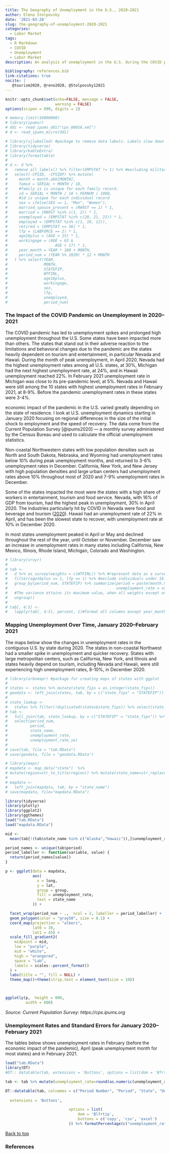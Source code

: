 ```yaml
---
title: The Geography of Unemployment in the U.S., 2020–2021
author: Elena Stolpovsky
date: '2021-03-28'
slug: the-geography-of-unemployment-2020-2021
categories:
  - Labor Market
tags:
  - R Markdown
  - COVID
  - Unemployment
  - Labor Market
description: An analysis of unemployment in the U.S. during the COVID pandemic by state with an interactive map and downloadable data, based on the Current Population Survey. 

bibliography: references.bib
link-citations: true
nocite: | 
   @tourism2020, @reno2020, @Stolpovsky12021
---
```



<base target="_top"/>


```r
knitr::opts_chunk$set(echo=FALSE, message = FALSE,
                      warning = FALSE)
options(scipen = 999, digits = 2)

```


```r
# memory.limit(10000000)
# library(ipumsr)
# ddi <- read_ipums_ddi("cps_00016.xml")
# d <- read_ipums_micro(ddi)
```

```r
# library(sjlabelled) #package to remove data labels. Labels slow down analysis
# library(tidyverse)
# library(kableExtra)
# library(formattable)
# 
# d <- d %>%
#   remove_all_labels() %>% filter(EMPSTAT != 1) %>% #excluding military personnel
#   select(-CPSID, -CPSIDP) %>% mutate(
#     month = month.abb[MONTH],
#     famid = SERIAL + MONTH / 10,
#     #family is is unique for each family record.
#     id = SERIAL + MONTH / 10 + PERNUM / 1000,
#     #id is unique for each individual record
#     sex = ifelse(SEX == 1, "Men", "Women"),
#     married_spouse_present = (MARST == 1) * 1,
#     married = (MARST %in% c(1, 2)) * 1,
#     unemployed = (EMPSTAT %in% c(20, 21, 22)) * 1,
#     employed = (EMPSTAT %in% c(1, 10, 12)),
#     retired = (EMPSTAT == 36) * 1,
#     lfp = (LABFORCE == 2) * 1,
#     age16plus = (AGE > 15) * 1,
#     workingage = (AGE < 63 &
#                     AGE > 17) * 1,
#     year_month = YEAR * 100 + MONTH,
#     period_num = (YEAR %% 2020) * 12 + MONTH
#   ) %>% select(YEAR,
#                MONTH,
#                STATEFIP,
#                WTFINL,
#                age16plus,
#                workingage,
#                sex,
#                lfp,
#                unemployed,
#                period_num)
```

### The Impact of the COVID Pandemic on Unemployment in 2020–2021

The COVID pandemic has led to unemployment spikes and prolonged high unemployment throughout the U.S. Some states have been impacted more than others. The states that stand out in their adverse reaction to the limitations and behavioral changes due to the pandemic are the states heavily dependent on tourism and entertainment, in particular Nevada and Hawaii. During the month of peak unemployment, in April 2020, Nevada had the highest unemployment rates among all U.S. states, at 30%, Michigan had the next highest unemployment rate, at 24%, and in Hawaii unemployment reached 22%. In February 2021 unemployment rate in Michigan was close to its pre-pandemic level, at 5%. Nevada and Hawaii were still among the 10 states with highest unemployment rates in February 2021, at 8-9%. Before the pandemic unemployment rates in these states were 3-4%.







economic impact of the pandemic in the U.S. varied greatly depending on the state of residence. I look at U.S. unemployment dynamics starting in January 2020 focusing on regional differences in the size of the initial shock to employment and the speed of recovery. The data come from the Current Population Survey [@ipums2020] — a monthly survey administered by the Census Bureau and used to calculate the official unemployment statistics.

Non-coastal Northwestern states with low population densities such as North and South Dakota, Nebraska, and Wyoming had unemployment rates below 10% during peak unemployment months, and returned to 3-6% unemployment rates in December. California, New York, and New Jersey with high population densities and large urban centers had unemployment rates above 10% throughout most of 2020 and 7-9% unemployment rates in December.


Some of the states impacted the most were the states with a high share of workers in entertainment, tourism and food service. Nevada, with 16% of GDP from tourism, had the highest peak in unemployment, 30% in April 2020. The industries particularly hit by COVID in Nevada were food and beverage and tourism ([2020](#reno2020)). Hawaii had an unemployment rate of 22% in April, and has been the slowest state to recover, with unemployment rate at 10% in December 2020.

In most states unemployment peaked in April or May and declined throughout the rest of the year, until October or November. December saw an increase in unemployment rates in many states including California, New Mexico, Illinois, Rhode Island, Michigan, Colorado and Washington. 



```r
# library(srvyr)
# 
# tab <-
#   d %>% as_survey(weights = c(WTFINL)) %>% #represent data as a survey with sampling weights
#   filter(age16plus == 1, lfp == 1) %>% #exclude individuals under 16. Choose the labor force as the base for unemployment rates
#   group_by(period_num, STATEFIP) %>% summarize(period = paste(month.name[MONTH], YEAR)[1],
#                                                unemployment_rate = survey_mean(unemployed)) %>% #standard errors are the standard errors of the sample mean that account for the uncertainty of each observation (weights away from 1 mean that the observations deviation from the mean increases the uncertainty, increasing se).
#   #The variance attains its maximum value, when all weights except one are zero. Its minimum value is found when all weights are equal (i.e., unweighted mean), in which case it degenerates into the standard error of the mean, squared.https://en.wikipedia.org/wiki/Weighted_arithmetic_mean
#   ungroup()
# 
# tab[, 4:5] <-
#   lapply(tab[, 4:5], percent, 1)#format all columns except year_month as percentages
```


### Mapping Unemployment Over Time, January 2020–February 2021

The maps below show the changes in unemployment rates in the contiguous U.S. by state during 2020. The states in non-coastal Northwest had a smaller spike in unemployment and quicker recovery. States with large metropolitan centers, such as California, New York, and Illinois and states heavily depend on tourism, including Nevada and Hawaii, were still experiencing high unemployment rates, 8-10%, in December 2020.


```r
# library(urbnmapr) #package for creating maps of states with ggplot
# 
# states <- states %>% mutate(state_fips = as.integer(state_fips))
# geodata <- left_join(states, tab, by = c("state_fips" = "STATEFIP"))
# 
# state_lookup <-
#   states %>% filter(!duplicated(states$state_fips)) %>% select(state_fips, state_name)
# tab <-
#   full_join(tab, state_lookup, by = c("STATEFIP" = "state_fips")) %>%
#   select(period_num,
#          period,
#          state_name,
#          unemployment_rate,
#          unemployment_rate_se)
# 
# save(tab, file = "tab.RData")
# save(geodata, file = "geodata.RData")

# library(maps)
# mapdata <- map_data("state")  %>% 
# mutate(region=str_to_title(region)) %>% mutate(state_name=str_replace(region, "District Of Columbia","District of Columbia"))%>% select(long, lat, group, state_name)
# 
# mapdata <-
#   left_join(mapdata, tab, by = "state_name") 
# save(mapdata, file="mapdata.RData")

```

```r
library(tidyverse)
library(plotly)
library(ggplot2)
library(ggthemes)
load("tab.RData")
load("mapdata.RData")

mid <-
  mean(tab[!(tab$state_name %in% c("Alaska","Hawaii")),]$unemployment_rate) #unemployment midpoint used to determine the color scheme

period_names <- unique(tab$period)
period_labeller <- function(variable, value) {
  return(period_names[value])
}

p <- ggplot(data = mapdata,
            aes(
              x = long,
              y = lat,
              group = group,
              fill = unemployment_rate,
              text = state_name
            )) +

  facet_wrap(period_num ~ .,  ncol = 2, labeller = period_labeller) +
  geom_polygon(color = "gray50", size = 0.1) +
  coord_map(projection = "albers",
            lat0 = 39,
            lat1 = 45) +
  scale_fill_gradient2(
    midpoint = mid,
    low = "purple",
    mid = "white",
    high = "orangered",
    space = "Lab",
    labels = scales::percent_format()
  ) +
  labs(title = "", fill = NULL) +
  theme_map()+theme(strip.text = element_text(size = 10))



ggplotly(p,  height = 800,
         width = 600)

```
*Source: Current Population Survey: https://cps.ipums.org*

### Unemployment Rates and Standard Errors for January 2020–February 2021


The tables below shows unemployment rates in February (before the economic impact of the pandemic), April (peak unemployment month for most states) and in February 2021.

```r
load("tab.RData")
library(DT)
#DT:: datatable(tab, extensions = 'Buttons', options = list(dom = 'Bfrtip', buttons = list('excel', "csv")))

tab <- tab %>% mutate(unemployment_rate=round(as.numeric(unemployment_rate),2), "unemployment_rate_se"=round(as.numeric(unemployment_rate_se),2))

DT::datatable(tab, colnames = c("Period Number", "Period", "State", "Unemployment Rate", "Standard Error"),filter="top",
  
  extensions = 'Buttons',

                            options = list(
                                dom = 'Blfrtip',
                                buttons = c('copy', 'csv', 'excel')
                            )) %>% formatPercentage(c("unemployment_rate","unemployment_rate_se"),2 )

```

<a href="#top">Back to top</a>

### References {#reno2020}


